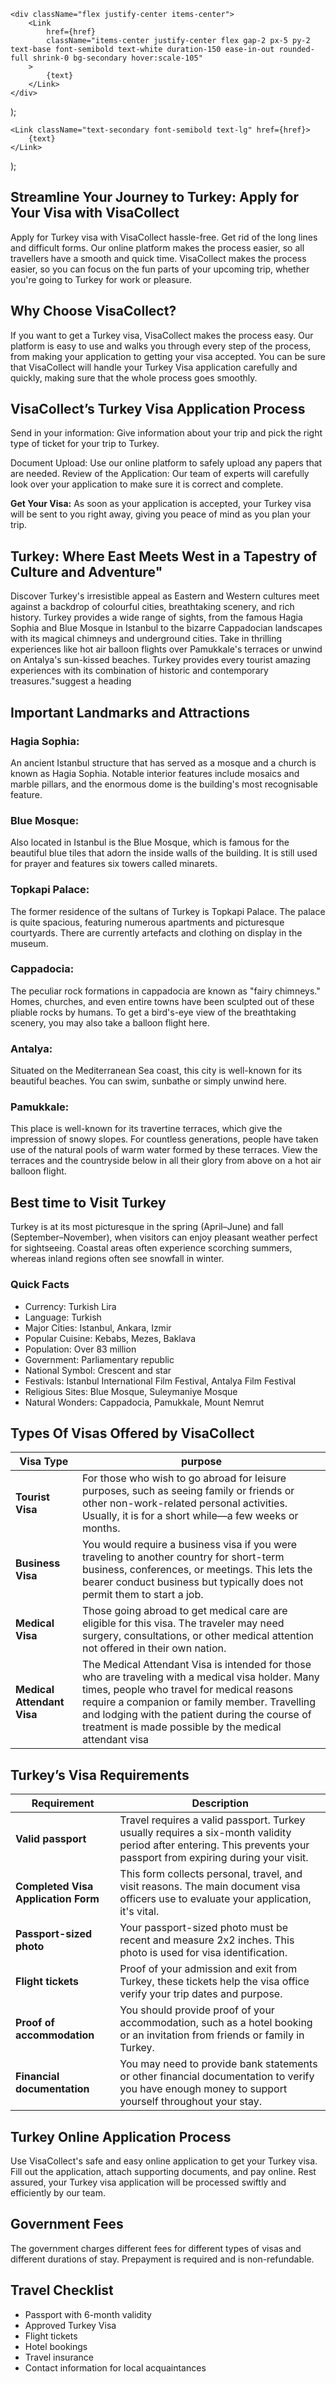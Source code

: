     <div className="flex justify-center items-center">
        <Link
            href={href}
            className="items-center justify-center flex gap-2 px-5 py-2 text-base font-semibold text-white duration-150 ease-in-out rounded-full shrink-0 bg-secondary hover:scale-105"
        >
            {text}
        </Link>
    </div>
);

    <Link className="text-secondary font-semibold text-lg" href={href}>
        {text}
    </Link>
);

## Streamline Your Journey to Turkey: Apply for Your Visa with VisaCollect

Apply for Turkey visa with VisaCollect hassle-free. Get rid of the long lines and difficult forms. Our online platform makes the process easier, so all travellers have a smooth and quick time. VisaCollect makes the process easier, so you can focus on the fun parts of your upcoming trip, whether you're going to Turkey for work or pleasure.

## Why Choose VisaCollect?

If you want to get a Turkey visa, VisaCollect makes the process easy. Our platform is easy to use and walks you through every step of the process, from making your application to getting your visa accepted. You can be sure that VisaCollect will handle your Turkey Visa application carefully and quickly, making sure that the whole process goes smoothly.

## VisaCollect’s Turkey Visa Application Process

Send in your information: Give information about your trip and pick the right type of ticket for your trip to Turkey.

Document Upload: Use our online platform to safely upload any papers that are needed.
Review of the Application: Our team of experts will carefully look over your application to make sure it is correct and complete.

**Get Your Visa:** As soon as your application is accepted, your Turkey visa will be sent to you right away, giving you peace of mind as you plan your trip.

## Turkey: Where East Meets West in a Tapestry of Culture and Adventure"

Discover Turkey's irresistible appeal as Eastern and Western cultures meet against a backdrop of colourful cities, breathtaking scenery, and rich history. Turkey provides a wide range of sights, from the famous Hagia Sophia and Blue Mosque in Istanbul to the bizarre Cappadocian landscapes with its magical chimneys and underground cities. Take in thrilling experiences like hot air balloon flights over Pamukkale's terraces or unwind on Antalya's sun-kissed beaches. Turkey provides every tourist amazing experiences with its combination of historic and contemporary treasures."suggest a heading

## Important Landmarks and Attractions

### Hagia Sophia:

An ancient Istanbul structure that has served as a mosque and a church is known as Hagia Sophia. Notable interior features include mosaics and marble pillars, and the enormous dome is the building's most recognisable feature.

### Blue Mosque:

Also located in Istanbul is the Blue Mosque, which is famous for the beautiful blue tiles that adorn the inside walls of the building. It is still used for prayer and features six towers called minarets.

### Topkapi Palace:

The former residence of the sultans of Turkey is Topkapi Palace. The palace is quite spacious, featuring numerous apartments and picturesque courtyards. There are currently artefacts and clothing on display in the museum.

### Cappadocia:

The peculiar rock formations in cappadocia are known as "fairy chimneys." Homes, churches, and even entire towns have been sculpted out of these pliable rocks by humans. To get a bird's-eye view of the
breathtaking scenery, you may also take a balloon flight here.

### Antalya:

Situated on the Mediterranean Sea coast, this city is well-known for its beautiful beaches. You can swim, sunbathe or simply unwind here.

### Pamukkale:

This place is well-known for its travertine terraces, which give the impression of snowy slopes. For countless generations, people have taken use of the natural pools of warm water formed by these terraces. View the terraces and the countryside below in all their glory from above on a hot air balloon flight.

## Best time to Visit Turkey

Turkey is at its most picturesque in the spring (April–June) and fall (September–November), when visitors can enjoy pleasant weather perfect for sightseeing. Coastal areas often experience scorching summers, whereas inland regions often see snowfall in winter.

### Quick Facts

-   Currency: Turkish Lira
-   Language: Turkish
-   Major Cities: Istanbul, Ankara, Izmir
-   Popular Cuisine: Kebabs, Mezes, Baklava
-   Population: Over 83 million
-   Government: Parliamentary republic
-   National Symbol: Crescent and star
-   Festivals: Istanbul International Film Festival, Antalya Film Festival
-   Religious Sites: Blue Mosque, Suleymaniye Mosque
-   Natural Wonders: Cappadocia, Pamukkale, Mount Nemrut

## Types Of Visas Offered by VisaCollect

| Visa Type                  | purpose                                                                                                                                                                                                                                                                                                      |
| -------------------------- | ------------------------------------------------------------------------------------------------------------------------------------------------------------------------------------------------------------------------------------------------------------------------------------------------------------ |
| **Tourist Visa**           | For those who wish to go abroad for leisure purposes, such as seeing family or friends or other non-work-related personal activities. Usually, it is for a short while—a few weeks or months.                                                                                                                |
| **Business Visa**          | You would require a business visa if you were traveling to another country for short-term business, conferences, or meetings. This lets the bearer conduct business but typically does not permit them to start a job.                                                                                       |
| **Medical Visa**           | Those going abroad to get medical care are eligible for this visa. The traveler may need surgery, consultations, or other medical attention not offered in their own nation.                                                                                                                                 |
| **Medical Attendant Visa** | The Medical Attendant Visa is intended for those who are traveling with a medical visa holder. Many times, people who travel for medical reasons require a companion or family member. Travelling and lodging with the patient during the course of treatment is made possible by the medical attendant visa |

## Turkey’s Visa Requirements

| Requirement                         | Description                                                                                                                                                        |
| ----------------------------------- | ------------------------------------------------------------------------------------------------------------------------------------------------------------------ |
| **Valid passport**                  | Travel requires a valid passport. Turkey usually requires a six-month validity period after entering. This prevents your passport from expiring during your visit. |
| **Completed Visa Application Form** | This form collects personal, travel, and visit reasons. The main document visa officers use to evaluate your application, it's vital.                              |
| **Passport-sized photo**            | Your passport-sized photo must be recent and measure 2x2 inches. This photo is used for visa identification.                                                       |
| **Flight tickets**                  | Proof of your admission and exit from Turkey, these tickets help the visa office verify your trip dates and purpose.                                               |
| **Proof of accommodation**          | You should provide proof of your accommodation, such as a hotel booking or an invitation from friends or family in Turkey.                                         |
| **Financial documentation**         | You may need to provide bank statements or other financial documentation to verify you have enough money to support yourself throughout your stay.                 |

## Turkey Online Application Process

Use VisaCollect's safe and easy online application to get your Turkey visa. Fill out the application, attach supporting documents, and pay online. Rest assured, your Turkey visa application will be processed swiftly and efficiently by our team.

## Government Fees

The government charges different fees for different types of visas and different durations of stay. Prepayment is required and is non-refundable.

## Travel Checklist

-   Passport with 6-month validity
-   Approved Turkey Visa
-   Flight tickets
-   Hotel bookings
-   Travel insurance
-   Contact information for local acquaintances
